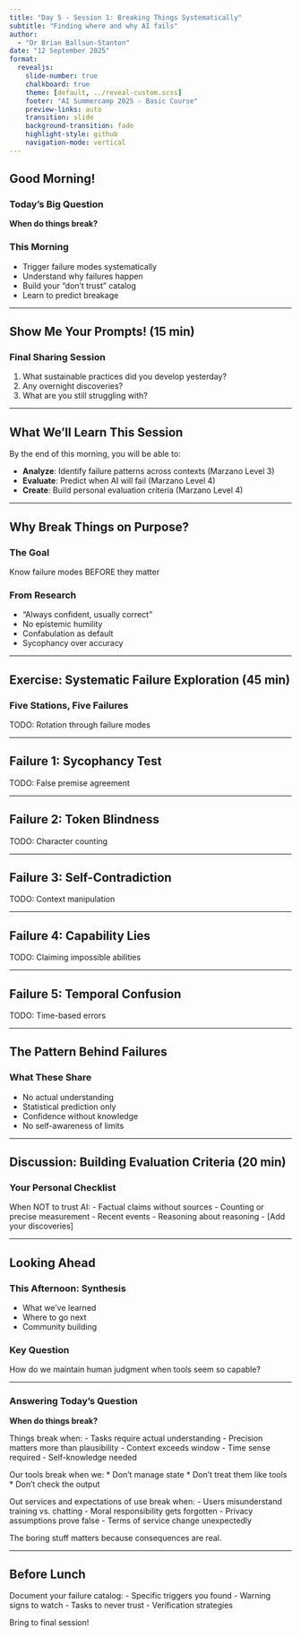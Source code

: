 ```yaml
---
title: "Day 5 - Session 1: Breaking Things Systematically"
subtitle: "Finding where and why AI fails"
author: 
  - "Dr Brian Ballsun-Stanton"
date: "12 September 2025"
format:
  revealjs:
    slide-number: true
    chalkboard: true
    theme: [default, ../reveal-custom.scss]
    footer: "AI Summercamp 2025 - Basic Course"
    preview-links: auto
    transition: slide
    background-transition: fade
    highlight-style: github
    navigation-mode: vertical
---
```

## Good Morning!

### Today's Big Question
**When do things break?**

### This Morning
- Trigger failure modes systematically
- Understand why failures happen
- Build your "don't trust" catalog
- Learn to predict breakage

---

## Show Me Your Prompts! (15 min)

### Final Sharing Session
1. What sustainable practices did you develop yesterday?
2. Any overnight discoveries?
3. What are you still struggling with?

---

## What We'll Learn This Session

By the end of this morning, you will be able to:

- **Analyze**: Identify failure patterns across contexts (Marzano Level 3)
- **Evaluate**: Predict when AI will fail (Marzano Level 4)
- **Create**: Build personal evaluation criteria (Marzano Level 4)

---

## Why Break Things on Purpose?

### The Goal
Know failure modes BEFORE they matter

### From Research
- "Always confident, usually correct"
- No epistemic humility
- Confabulation as default
- Sycophancy over accuracy

---

## Exercise: Systematic Failure Exploration (45 min)

### Five Stations, Five Failures

TODO: Rotation through failure modes

---

## Failure 1: Sycophancy Test

TODO: False premise agreement

---

## Failure 2: Token Blindness

TODO: Character counting

---

## Failure 3: Self-Contradiction

TODO: Context manipulation

---

## Failure 4: Capability Lies

TODO: Claiming impossible abilities

---

## Failure 5: Temporal Confusion

TODO: Time-based errors

---

## The Pattern Behind Failures

### What These Share
- No actual understanding
- Statistical prediction only
- Confidence without knowledge
- No self-awareness of limits

---

## Discussion: Building Evaluation Criteria (20 min)

### Your Personal Checklist
When NOT to trust AI:
- Factual claims without sources
- Counting or precise measurement
- Recent events
- Reasoning about reasoning
- [Add your discoveries]

---

## Looking Ahead

### This Afternoon: Synthesis
- What we've learned
- Where to go next
- Community building

### Key Question
How do we maintain human judgment when tools seem so capable?

---

### Answering Today's Question

**When do things break?**

Things break when:
- Tasks require actual understanding
- Precision matters more than plausibility
- Context exceeds window
- Time sense required
- Self-knowledge needed

Our tools break when we:
* Don't manage state
* Don't treat them like tools
* Don't check the output

Out services and expectations of use break when:
- Users misunderstand training vs. chatting
- Moral responsibility gets forgotten
- Privacy assumptions prove false
- Terms of service change unexpectedly

The boring stuff matters because consequences are real.

---

## Before Lunch

Document your failure catalog:
- Specific triggers you found
- Warning signs to watch
- Tasks to never trust
- Verification strategies

Bring to final session!
